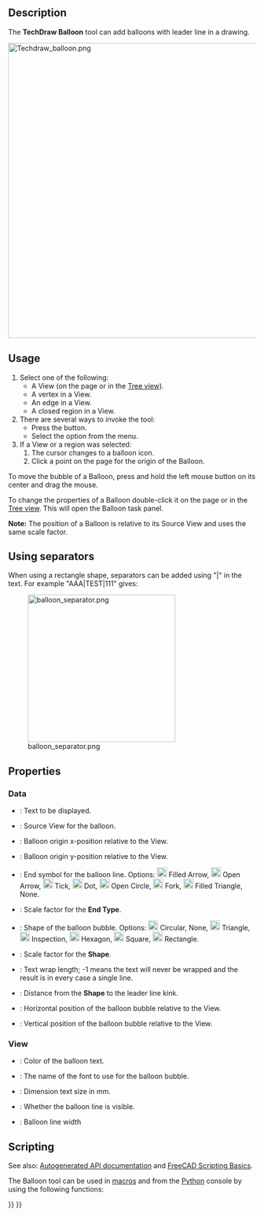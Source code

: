 <languages/>
<translate>

<!--T:23-->
{{Docnav
|[[TechDraw_ExtensionCreateVertChamferDimension|ExtensionCreateVertChamferDimension]]
|[[TechDraw_AxoLengthDimension|AxoLengthDimension]]
|[[TechDraw_Workbench|TechDraw]]
|IconL=TechDraw_ExtensionCreateVertChamferDimension.svg
|IconR=TechDraw_AxoLengthDimension.svg
|IconC=Workbench_TechDraw.svg
}}

<!--T:1-->
{{GuiCommand
|Name=TechDraw Balloon
|MenuLocation=TechDraw → Annotations → Insert Balloon Annotation
|Workbenches=[[TechDraw_Workbench|TechDraw]]
|Version=0.19
|SeeAlso=[[TechDraw_Annotation|TechDraw Annotation]]
}}

==Description== <!--T:2-->

<!--T:11-->
The '''TechDraw Balloon''' tool can add balloons with leader line in a drawing.

</translate>
[[Image:Techdraw_balloon.png|600px]]
<translate>

==Usage== <!--T:3-->

<!--T:13-->
# Select one of the following:
#* A View (on the page or in the [[Tree_view|Tree view]]).
#* A vertex in a View.
#* An edge in a View.
#* A closed region in a View.
# There are several ways to invoke the tool:
#* Press the {{Button|[[Image:TechDraw_Balloon.svg|16px]] [[TechDraw_Balloon|Insert Balloon Annotation]]}} button.
#* Select the {{MenuCommand|TechDraw → Annotations → [[Image:TechDraw_Balloon.svg|16px]] Insert Balloon Annotation}} option from the menu.
# If a View or a region was selected:
## The cursor changes to a balloon icon.
## Click a point on the page for the origin of the Balloon.

<!--T:30-->
To move the bubble of a Balloon, press and hold the left mouse button on its center and drag the mouse.

<!--T:31-->
To change the properties of a Balloon double-click it on the page or in the [[Tree_view|Tree view]]. This will open the Balloon task panel.

<!--T:29-->
'''Note:''' The position of a Balloon is relative to its Source View and uses the same scale factor.

== Using separators == <!--T:7-->

<!--T:26-->
When using a rectangle shape, separators can be added using "|" in the text. For example "AAA|TEST|111" gives:

<!--T:27-->
[[File:balloon_separator.png|300px]]

==Properties== <!--T:5-->

=== Data === <!--T:32-->

<!--T:16-->
* {{PropertyData|Text}}: Text to be displayed.
* {{PropertyData|Source View}}: Source View for the balloon.
* {{PropertyData|Origin X}}: Balloon origin x-position relative to the View.
* {{PropertyData|Origin Y}}: Balloon origin y-position relative to the View.
* {{PropertyData|End Type}}: End symbol for the balloon line. Options: [[Image:Arrowfilled.svg|20px]] Filled Arrow, [[Image:Arrowopen.svg|20px]] Open Arrow, [[Image:Arrowtick.svg|20px]] Tick, [[Image:Arrowdot.svg|20px]] Dot, [[Image:arrowopendot.svg|20px]] Open Circle, [[Image:arrowfork.svg|20px]] Fork, [[Image:arrowpyramid.svg|20px]] Filled Triangle, None.
* {{PropertyData|End Type Scale}}: Scale factor for the '''End Type'''.
* {{PropertyData|Bubble Shape}}: Shape of the balloon bubble. Options: [[Image:Circular.svg|20px]] Circular, None, [[Image:Triangle.svg|20px]] Triangle, [[Image:Inspection.svg|20px]] Inspection, [[Image:Hexagon.svg|20px]] Hexagon, [[Image:TechDraw_Square.svg|20px]] Square, [[Image:Rectangle.svg|20px]] Rectangle.
* {{PropertyData|Shape Scale}}: Scale factor for the '''Shape'''.
* {{PropertyData|Text Wrap}}: Text wrap length; -1 means the text will never be wrapped and the result is in every case a single line.
* {{PropertyData|Kink Length}}: Distance from the '''Shape''' to the leader line kink.
* {{PropertyData|X}}: Horizontal position of the balloon bubble relative to the View.
* {{PropertyData|Y}}: Vertical position of the balloon bubble relative to the View.

=== View === <!--T:33-->

<!--T:17-->
* {{PropertyView|Color}}: Color of the balloon text.
* {{PropertyView|Font}}: The name of the font to use for the balloon bubble.
* {{PropertyView|Fontsize}}: Dimension text size in mm.
* {{PropertyView|Line Visible}}: Whether the balloon line is visible.
* {{PropertyView|Line Width}}: Balloon line width

==Scripting== <!--T:6-->

<!--T:18-->
See also: [https://freecad.github.io/SourceDoc/ Autogenerated API documentation] and [[FreeCAD_Scripting_Basics|FreeCAD Scripting Basics]].

<!--T:19-->
The Balloon tool can be used in [[Macros|macros]] and from the [[Python|Python]] console by using the following functions:

</translate>
{{Code|code=
bal1 = FreeCAD.ActiveDocument.addObject('TechDraw::DrawViewBalloon','Balloon')
rc = page.addView(bal1)
}}
<translate>


<!--T:24-->
{{Docnav
|[[TechDraw_ExtensionCreateVertChamferDimension|ExtensionCreateVertChamferDimension]]
|[[TechDraw_AxoLengthDimension|AxoLengthDimension]]
|[[TechDraw_Workbench|TechDraw]]
|IconL=TechDraw_ExtensionCreateVertChamferDimension.svg
|IconR=TechDraw_AxoLengthDimension.svg
|IconC=Workbench_TechDraw.svg
}}

</translate>
{{TechDraw_Tools_navi{{#translation:}}}}
{{Userdocnavi{{#translation:}}}}